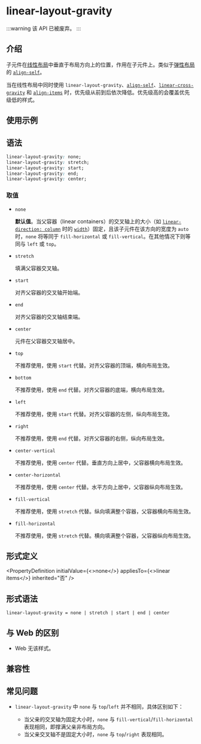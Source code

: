 
# <Deprecated /> linear-layout-gravity

:::warning
该 API 已被废弃。
:::

## 介绍

子元件在[线性布局](guide/ui/layout/linear-layout.mdx)中垂直于布局方向上的位置，作用在子元件上。类似于[弹性布局](guide/ui/layout/flexible-box-layout.mdx)的 [`align-self`](./align-self.mdx)。

当在线性布局中同时使用 `linear-layout-gravity`、[`align-self`](./align-self.mdx)、[`linear-cross-gravity`](./linear-cross-gravity.mdx) 和 [`align-items`](./align-items.mdx) 时，优先级从前到后依次降低。优先级高的会覆盖优先级低的样式。

## 使用示例


<Go
  example="css-api"
  entry="src/linear-layout-gravity"
  defaultFile="src/linear-layout-gravity/App.tsx"
  img="https://lf-lynx.tiktok-cdns.com/obj/lynx-artifacts-oss-sg/lynx-website/assets/doc/css/linear-layout-gravity.png"
  defaultEntryFile="dist/linear-layout-gravity.lynx.bundle"
  entry="src/linear-layout-gravity"
/>

## 语法

```css
linear-layout-gravity: none;
linear-layout-gravity: stretch;
linear-layout-gravity: start;
linear-layout-gravity: end;
linear-layout-gravity: center;
```

### 取值

- `none`

  **默认值**。当父容器（linear containers）的交叉轴上的大小（如 [`linear-direction: column`](./linear-direction) 时的 [`width`](./width)）固定，且该子元件在该方向的宽度为 `auto` 时，`none` 将等同于 `fill-horizontal` 或 `fill-vertical`。在其他情况下则等同与 `left` 或 `top`。

- `stretch`

  填满父容器交叉轴。

- `start`

  对齐父容器的交叉轴开始端。

- `end`

  对齐父容器的交叉轴结束端。

- `center`

  元件在父容器交叉轴居中。

- `top` <Deprecated/>

  不推荐使用，使用 `start` 代替。对齐父容器的顶端，横向布局生效。

- `bottom` <Deprecated/>

  不推荐使用，使用 `end` 代替。对齐父容器的底端，横向布局生效。

- `left` <Deprecated/>

  不推荐使用，使用 `start` 代替。对齐父容器的左侧，纵向布局生效。

- `right` <Deprecated/>

  不推荐使用，使用 `end` 代替。对齐父容器的右侧，纵向布局生效。

- `center-vertical` <Deprecated/>

  不推荐使用，使用 `center` 代替。垂直方向上居中，父容器横向布局生效。

- `center-horizontal` <Deprecated/>

  不推荐使用，使用 `center` 代替。水平方向上居中，父容器纵向布局生效。

- `fill-vertical` <Deprecated/>

  不推荐使用，使用 `stretch` 代替。纵向填满整个容器，父容器横向布局生效。

- `fill-horizontal` <Deprecated/>

  不推荐使用，使用 `stretch` 代替。横向填满整个容器，父容器纵向布局生效。

## 形式定义


<PropertyDefinition
  initialValue={<>none</>}
  appliesTo={<>linear items</>}
  inherited="否"
/>

## 形式语法

```
linear-layout-gravity = none | stretch | start | end | center
```

## 与 Web 的区别

- Web 无该样式。

## 兼容性


<LegacyCompatTable metadata="css/properties/linear-layout-gravity" />

## 常见问题

- `linear-layout-gravity` 中 `none` 与 `top`/`left` 并不相同，具体区别如下：

  - 当父亲的交叉轴为固定大小时，`none` 与 `fill-vertical`/`fill-horizontal` 表现相同，即撑满父亲非布局方向。
  - 当父亲交叉轴不是固定大小时，`none` 与 `top`/`right` 表现相同。
